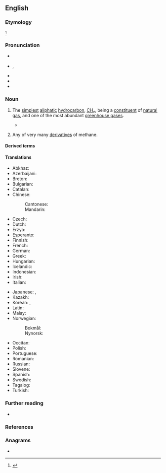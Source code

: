 {{also|méthane}}
==English==

===Etymology===
{{suffix|en|methyl|ane}}<ref>{{R:Etymonline}}</ref>

===Pronunciation===
* {{a|RP}} {{enPR|mēth'ān}} {{IPA|en|/ˈmiːθeɪn/}}
* {{a|US|Canada}} {{enPR|mĕth'ān}}, {{IPA|en|/ˈmɛθeɪn/}}
* {{audio|en|en-uk-methane.ogg|Audio (UK)}}
* {{audio|en|en-us-methane.ogg|Audio (US)}}
* {{rhymes|en|ɛθeɪn}}

===Noun===
{{en-noun|~}}

# {{lb|en|organic compound|uncountable}} The [[simplest]] [[aliphatic]] [[hydrocarbon]], [[CH₄]], being a [[constituent]] of [[natural gas]], and one of the most abundant [[greenhouse gas]]es.
#: {{syn|en|methyl hydride|q1=appears in some chemistry literature|carbon tetrahydride|q2=rare, systematic name}}
#: {{hyper|en|greenhouse gas}}
#: {{ux|en|Cattle emit a large amount of '''methane'''.}}
#* {{quote-web|en|url=https://www.scientificamerican.com/article/as-co2-emissions-drop-during-pandemic-methane-may-rise/|title=As CO 2 Emissions Drop During Pandemic, Methane May Rise|date=April 7, 2020|author=John Fialka|work=Scientific American|passage='''Methane''', an invisible, odorless gas that makes up more than 95% of natural gas fuel, can be as much as 80 times more potent as a global warmer per given unit than CO<sub>2</sub>, which is more plentiful in the atmosphere. While there are less emissions than CO<sub>2</sub>, '''methane''' lasts around 12 years, while CO<sub>2</sub> lingers for centuries.}}
# {{lb|en|organic chemistry|countable}} Any of very many [[derivative]]s of methane.

====Derived terms====
{{der3|en
|methane gas
|methane rain
|methanol
|methanal
|nitromethane
|methane hydrate
|methane clathrate
|coalbed methane
|iodomethane
|azomethane
|biomethane
|nonmethane
|geomethane
|methanelike
|methanesulfonic acid
|methanotrophy
|chloromethane
|bromomethane
|fluoromethane
|methanesulfonamide}}

====Translations====
{{trans-top|the compound CH<sub>4</sub>}}
* Abkhaz: {{t|ab|амета́н}}
* Azerbaijani: {{t|az|metan}}
* Breton: {{t|br|metan|m}}
* Bulgarian: {{t+|bg|метан|m}}
* Catalan: {{t|ca|metà|m}}
* Chinese:
*: Cantonese: {{t|yue|甲烷|tr=gaap3 jyun4}}
*: Mandarin: {{t+|cmn|甲烷|sc=Hani|tr=jiǎwán}}
* Czech: {{t+|cs|metan|m}}
* Dutch: {{t+|nl|methaan|n}}
* Erzya: {{t|myv|ведь тол}}
* Esperanto: {{t+|eo|metano}}
* Finnish: {{t+|fi|metaani}}
* French: {{t+|fr|méthane|m}}
* German: {{t+|de|Methan|n}}
* Greek: {{t+|el|μεθάνιο|n}}
* Hungarian: {{t+|hu|metán}}
* Icelandic: {{t|is|metan}}
* Indonesian: {{t+|id|metana}}
* Irish: {{t|ga|meatán|m}}
* Italian: {{t+|it|metano}}
{{trans-mid}}
* Japanese: {{t+|ja|メタン|tr=metan}}, {{t|ja|メタンガス|tr=metan gasu}}
* Kazakh: {{t|kk|метан|sc=Cyrl}}
* Korean: {{t|ko|메탄}}, {{t|ko|메테인}}
* Latin: {{t|la|methanum}}
* Malay: {{t|ms|metana}}
* Norwegian:
*: Bokmål: {{t+|nb|metan|n}}
*: Nynorsk: {{t|nn|metan|n}}
* Occitan: {{t+|oc|metan|m}}
* Polish: {{t+|pl|metan|m}}
* Portuguese: {{t+|pt|metano|m}}
* Romanian: {{t+|ro|metan|n}}
* Russian: {{t+|ru|мета́н|m}}
* Slovene: {{t+|sl|metan|m}}
* Spanish: {{t+|es|metano|m}}
* Swedish: {{t+|sv|metan|n}}
* Tagalog: {{t|tl|istan}}
* Turkish: {{t+|tr|metan}}
{{trans-bottom}}

===Further reading===
* {{pedia}}

===References===
<references/>

===Anagrams===
* {{anagrams|en|a=aeehmnt|meaneth}}